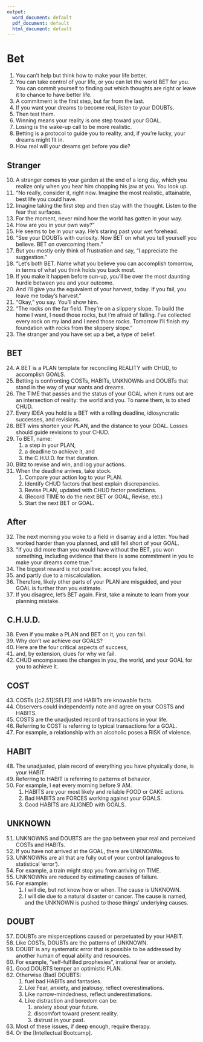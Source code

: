 ---
output:
  word_document: default
  pdf_document: default
  html_document: default
---

#	Bet  

1.	You can't help but think how to make your life better.
2.	You can take control of your life, or you can let the world BET for you. 
You can commit yourself to finding out which thoughts are right or 
leave it to chance to have better life.
3.	A commitment is the first step, but far from the last.
4.	If you want your dreams to become real, listen to your DOUBTs.
5.	Then test them.
6.	Winning means your reality is one step toward your GOAL. 
7.	Losing is the wake-up call to be more realistic.
8.	Betting is a protocol to guide you to reality, and, if you're lucky, your 
dreams might fit in.
9.	How real will your dreams get before you die?

## Stranger

10.	A stranger comes to your garden at the end of a long day, which you realize only when you hear him chopping his jaw at you. You look up.
11.	"No really, consider it, right now. Imagine the most realistic, attainable, best life you could have. 
12.	Imagine taking the first step and then stay with the thought. Listen to the fear that surfaces. 
13.	For the moment, never mind how the world has gotten in your way. 
14.	How are you in your own way?"
15.	He seems to be in your way. He's staring past your wet forehead.
16.	"See your DOUBTs with curiosity. Now BET on what you tell yourself 
you believe. BET on overcoming them."
17.	But you mostly only think of frustration and say, "I appreciate the suggestion."
18.	"Let's both BET. Name what you believe you can accomplish tomorrow, in terms of what you think holds you back most. 
19.	If you make it happen before sun-up, you'll be over the most daunting hurdle between you and your outcome. 
20.	And I'll give you the equivalent of your harvest, today. If you fail, you leave me today's harvest."
21.	"Okay," you say. You'll show him.
22.	"The rocks on the far field. They're on a slippery slope. To build the home I want, I need those rocks, but I'm afraid of falling. I've collected every rock on my land and I need those rocks. Tomorrow I'll finish my foundation with rocks from the slippery slope."
23. The stranger and you have set up a bet, a type of belief.

## BET  
24.	A BET is a PLAN template for reconciling REALITY with CHUD, to accomplish GOALS.
25.	Betting is confronting COSTs, HABITs, UNKNOWNs and DOUBTs that stand in the way of your wants and dreams. 
26.	The TIME that passes and the status of your GOAL when it runs out are an intersection of reality: the world and you. To name them, is to shed CHUD.
27.	Every IDEA you hold is a BET with a rolling deadline, idiosyncratic successes, and revisions.
28.	BET wins shorten your PLAN, and the distance to your GOAL. Losses should guide revisions to your CHUD.
29.	To BET, name:  
    1.	a step in your PLAN, 
    2.	a deadline to achieve it, and 
    3.	the C.H.U.D. for that duration.
30. Blitz to revise and win, and log your actions.
31. When the deadline arrives, take stock.  
    1.	Compare your action log to your PLAN. 
    2.	Identify CHUD factors that best explain discrepancies.
    3.	Revise PLAN, updated with CHUD factor predictions.
    4.	(Record TIME to do the next BET or GOAL, Revise, etc.)
    5.	Start the next BET or GOAL.

## After

32.	The next morning you woke to a field in disarray and a letter. You had 
worked harder than you planned, and still fell short of your GOAL. 
33.	"If you did more than you would have without the BET, you won 
something, including evidence that there is some commitment in you 
to make your dreams come true."
34.	The biggest reward is not positive: accept you failed, 
35.	and partly due to a miscalculation. 
36.	Therefore, likely other parts of your PLAN are misguided, and your 
GOAL is further than you estimate.
37.	If you disagree, let's BET again. First, take a minute to learn from your 
planning mistake.

## C.H.U.D. 

38.	Even if you make a PLAN and BET on it, you can fail.
39.	Why don't we achieve our GOALS?
40.	Here are the four critical aspects of success, 
41.	and, by extension, clues for why we fail.
42.	CHUD encompasses the changes in you, the world, and your GOAL for 
you to achieve it.

## COST 
43. COSTs ([c2.51][SELF]) and HABITs are knowable facts. 
44. Observers could independently note and agree on your COSTS and HABITS. 
45. COSTS are the unadjusted record of transactions in your life.
46. Referring to COST is referring to typical transactions for a GOAL.
47. For example, a relationship with an alcoholic poses a RISK of violence.

## HABIT
48. The unadjusted, plain record of everything you have physically done, is your HABIT.
49. Referring to HABIT is referring to patterns of behavior. 
50. For example, I eat every morning before 9 AM.
    1.	HABITS are your most likely and reliable FOOD or CAKE actions.
    2.	Bad HABITS are FORCES working against your GOALS. 
    3.	Good HABITS are ALIGNED with GOALS.

## UNKNOWN
51. UNKNOWNS and DOUBTS are the gap between your real and perceived COSTs and HABITs.  
52.	If you have not arrived at the GOAL, there are UNKNOWNs. 
53. UNKNOWNs are all that are fully out of your control (analogous to statistical 'error'). 
54.	For example, a train might stop you from arriving on TIME.
55. UNKNOWNs are reduced by estimating causes of failure.
56. For example:
    1. I will die, but not know how or when. The cause is UNKNOWN. 
    2. I will die due to a natural disaster or cancer. The cause is named, and the UNKNOWN is pushed to those things' underlying causes.

## DOUBT 
57. DOUBTs are misperceptions caused or perpetuated by your HABIT. 
58. Like COSTs, DOUBTs are the patterns of UNKNOWN. 
59. DOUBT is any systematic error that is possible to be addressed by another human of equal ability and resources.
60. For example, "self-fulfilled prophesies", irrational fear or anxiety.  
61.	Good DOUBTS temper an optimistic PLAN. 
62.	Otherwise (Bad) DOUBTS:
    1. fuel bad HABITs and fantasies.
    2. Like Fear, anxiety, and jealousy, reflect overestimations. 
   	3. Like narrow-mindedness, reflect underestimations.
  	4. Like distraction and boredom can be:
        1.	anxiety about your future. 
        2.	discomfort toward present reality. 
        3.	distrust in your past.

63.	Most of these issues, if deep enough, require therapy. 
64.	Or the [Intellectual Bootcamp].


